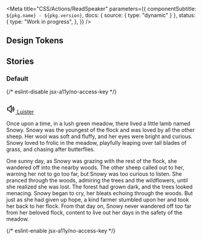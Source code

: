 

<Meta
  title="CSS/Actions/ReadSpeaker"
  parameters={{
    componentSubtitle: `${pkg.name} - ${pkg.version}`,
    docs: { source: { type: "dynamic" } },
    status: {
      type: "Work in progress",
    },
  }}
/>

<Description markdown={readme} />

## Design Tokens

<DesignTokenDocBlock categoryName="ReadSpeaker" viewType="table" />

## Stories

### Default

<Canvas>
  {/* eslint-disable jsx-a11y/no-access-key */}
  <Story name="Default">
    <div className="denhaag-readspeaker--icons">
      <svg width="24" height="25" viewBox="0 0 24 25" fill="none" xmlns="http://www.w3.org/2000/svg">
        <clipPath id="rs-forward">
          <path
            d="M5 8.26627C5 6.71168 6.69594 5.75146 8.02899 6.55129L15.0853 10.7851C16.38 11.5619 16.38 13.4383 15.0853 14.2151L8.02899 18.4489C6.69595 19.2487 5 18.2885 5 16.7339V8.26627ZM14.0563 12.5001L7 8.26627V16.7339L14.0563 12.5001Z"
            fill="black"
          />
          <path
            d="M18 6.50008C18.5523 6.50008 19 6.9478 19 7.50008V17.5001C19 18.0524 18.5523 18.5001 18 18.5001C17.4477 18.5001 17 18.0524 17 17.5001V7.50008C17 6.9478 17.4477 6.50008 18 6.50008Z"
            fill="black"
          />
        </clipPath>
        <clipPath id="rs-rewind">
          <path
            d="M19 8.26627C19 6.71168 17.3041 5.75146 15.971 6.55129L8.91466 10.7851C7.61998 11.5619 7.61998 13.4383 8.91466 14.2151L15.971 18.4489C17.3041 19.2487 19 18.2885 19 16.7339V8.26627ZM9.94365 12.5001L17 8.26627V16.7339L9.94365 12.5001Z"
            fill="black"
          />
          <path
            d="M6 6.50008C6.55228 6.50008 7 6.9478 7 7.50008V17.5001C7 18.0524 6.55228 18.5001 6 18.5001C5.44772 18.5001 5 18.0524 5 17.5001V7.50008C5 6.9478 5.44772 6.50008 6 6.50008Z"
            fill="black"
          />
        </clipPath>
        <clipPath id="rs-speed">
          <path
            fillRule="evenodd"
            clipRule="evenodd"
            d="M21.8922 17.3929C21.9533 17.968 22.4162 18.4383 22.9945 18.4383C23.5728 18.4383 24.0464 17.9679 23.996 17.3918C23.4614 11.2886 18.2949 6.5 12.0003 6.5C5.70575 6.5 0.539261 11.2886 0.00466842 17.3918C-0.0457905 17.9679 0.427834 18.4383 1.00611 18.4383C1.58439 18.4383 2.04729 17.968 2.1084 17.3929C2.63499 12.4377 6.86282 8.57623 12.0003 8.57623C17.1378 8.57623 21.3657 12.4377 21.8922 17.3929Z"
            fill="black"
          />
          <path
            d="M14.0479 16.4487C14.0479 17.5476 13.1494 18.4384 12.0411 18.4384C10.9327 18.4384 10.0342 17.5476 10.0342 16.4487C10.0342 15.3498 10.9327 14.459 12.0411 14.459C13.1494 14.459 14.0479 15.3498 14.0479 16.4487Z"
            fill="black"
          />
          <path
            fillRule="evenodd"
            clipRule="evenodd"
            d="M11.3046 18.0028C10.8246 17.7281 10.6924 17.0643 11.0092 16.5203L13.8775 11.5947C14.1944 11.0506 14.8403 10.8322 15.3202 11.107C15.8001 11.3817 15.9324 12.0455 15.6155 12.5895L12.7472 17.5151C12.4304 18.0592 11.7845 18.2775 11.3046 18.0028Z"
            fill="black"
          />
        </clipPath>
        <clipPath id="rs-help">
          <path
            d="M12 4C7.58172 4 4 7.58172 4 12C4 16.4183 7.58172 20 12 20C16.4183 20 20 16.4183 20 12C20 7.58172 16.4183 4 12 4ZM2 12C2 6.47715 6.47715 2 12 2C17.5228 2 22 6.47715 22 12C22 17.5228 17.5228 22 12 22C6.47715 22 2 17.5228 2 12Z"
            fill="currentColor"
          />
          <path
            d="M12 14C11.4477 14 11 13.5523 11 13V12C11 11.4477 11.4477 11 12 11C12.5523 11 13 11.4477 13 12V13C13 13.5523 12.5523 14 12 14Z"
            fill="currentColor"
          />
          <path
            d="M10.5 16.5C10.5 15.6716 11.1716 15 12 15C12.8284 15 13.5 15.6716 13.5 16.5C13.5 17.3284 12.8284 18 12 18C11.1716 18 10.5 17.3284 10.5 16.5Z"
            fill="currentColor"
          />
          <path
            d="M12.3899 7.81137C11.4329 7.7658 10.6304 8.3004 10.4864 9.1644C10.3956 9.70917 9.88037 10.0772 9.3356 9.9864C8.79083 9.8956 8.42281 9.38037 8.51361 8.8356C8.86961 6.69961 10.8171 5.73421 12.4851 5.81363C13.3395 5.85432 14.2176 6.16099 14.8937 6.79278C15.5866 7.44027 16 8.36777 16 9.5C16 10.7913 15.4919 11.7489 14.6172 12.3321C13.8141 12.8675 12.8295 13 12 13C11.4477 13 11 12.5523 11 12C11 11.4477 11.4477 11 12 11C12.6705 11 13.1859 10.8825 13.5078 10.668C13.7581 10.5011 14 10.2087 14 9.5C14 8.88224 13.7884 8.49723 13.5282 8.2541C13.2512 7.99526 12.848 7.83318 12.3899 7.81137Z"
            fill="currentColor"
          />
        </clipPath>
        <clipPath id="rs-close">
          <path
            d="M5.29289 5.29289C5.68342 4.90237 6.31658 4.90237 6.70711 5.29289L12 10.5858L17.2929 5.29289C17.6834 4.90237 18.3166 4.90237 18.7071 5.29289C19.0976 5.68342 19.0976 6.31658 18.7071 6.70711L13.4142 12L18.7071 17.2929C19.0976 17.6834 19.0976 18.3166 18.7071 18.7071C18.3166 19.0976 17.6834 19.0976 17.2929 18.7071L12 13.4142L6.70711 18.7071C6.31658 19.0976 5.68342 19.0976 5.29289 18.7071C4.90237 18.3166 4.90237 17.6834 5.29289 17.2929L10.5858 12L5.29289 6.70711C4.90237 6.31658 4.90237 5.68342 5.29289 5.29289Z"
            fill="#4B4B4B"
          />
        </clipPath>
        <clipPath id="rs-shift">
          <path
            d="M8.99985 20V12H5.41385C5.2161 11.9999 5.0228 11.9413 4.85839 11.8314C4.69398 11.7215 4.56584 11.5653 4.49017 11.3826C4.4145 11.1999 4.3947 10.9989 4.43327 10.8049C4.47183 10.611 4.56704 10.4328 4.70685 10.293L11.2928 3.70697C11.4804 3.5195 11.7347 3.41418 11.9998 3.41418C12.265 3.41418 12.5193 3.5195 12.7068 3.70697L19.2928 10.293C19.4327 10.4328 19.5279 10.611 19.5664 10.8049C19.605 10.9989 19.5852 11.1999 19.5095 11.3826C19.4339 11.5653 19.3057 11.7215 19.1413 11.8314C18.9769 11.9413 18.7836 11.9999 18.5858 12H14.9998V20C14.9998 20.2652 14.8945 20.5195 14.707 20.7071C14.5194 20.8946 14.2651 21 13.9998 21H9.99985C9.73463 21 9.48028 20.8946 9.29274 20.7071C9.10521 20.5195 8.99985 20.2652 8.99985 20Z"
            stroke="black"
            strokeWidth="2"
            strokeLinecap="round"
            strokeLinejoin="round"
          />
        </clipPath>
        <clipPath id="rs-option">
          <path
            d="M3 19V5C3 3.89543 3.89543 3 5 3H19C20.1046 3 21 3.89543 21 5V19C21 20.1046 20.1046 21 19 21H5C3.89543 21 3 20.1046 3 19Z"
            stroke="#FFF"
            strokeWidth="2"
          />
          <path d="M14 10H15.125H17" stroke="#FFF" strokeWidth="2" strokeLinecap="round" strokeLinejoin="round" />
          <path
            d="M17 14H14.9167H12L10.3333 10H7"
            stroke="black"
            strokeWidth="2"
            strokeLinecap="round"
            strokeLinejoin="round"
          />
        </clipPath>
        <clipPath id="rs-command">
          <path
            d="M7 9C6.60444 9 6.21776 8.8827 5.88886 8.66294C5.55996 8.44318 5.30362 8.13082 5.15224 7.76537C5.00087 7.39992 4.96126 6.99778 5.03843 6.60982C5.1156 6.22186 5.30608 5.86549 5.58579 5.58579C5.86549 5.30608 6.22186 5.1156 6.60982 5.03843C6.99778 4.96126 7.39992 5.00087 7.76537 5.15224C8.13082 5.30362 8.44318 5.55996 8.66294 5.88886C8.8827 6.21776 9 6.60444 9 7V17C9 17.3956 8.8827 17.7822 8.66294 18.1111C8.44318 18.44 8.13082 18.6964 7.76537 18.8478C7.39992 18.9991 6.99778 19.0387 6.60982 18.9616C6.22186 18.8844 5.86549 18.6939 5.58579 18.4142C5.30608 18.1345 5.1156 17.7781 5.03843 17.3902C4.96126 17.0022 5.00087 16.6001 5.15224 16.2346C5.30362 15.8692 5.55996 15.5568 5.88886 15.3371C6.21776 15.1173 6.60444 15 7 15H17C17.3956 15 17.7822 15.1173 18.1111 15.3371C18.44 15.5568 18.6964 15.8692 18.8478 16.2346C18.9991 16.6001 19.0387 17.0022 18.9616 17.3902C18.8844 17.7781 18.6939 18.1345 18.4142 18.4142C18.1345 18.6939 17.7781 18.8844 17.3902 18.9616C17.0022 19.0387 16.6001 18.9991 16.2346 18.8478C15.8692 18.6964 15.5568 18.44 15.3371 18.1111C15.1173 17.7822 15 17.3956 15 17V7C15 6.60444 15.1173 6.21776 15.3371 5.88886C15.5568 5.55996 15.8692 5.30362 16.2346 5.15224C16.6001 5.00087 17.0022 4.96126 17.3902 5.03843C17.7781 5.1156 18.1345 5.30608 18.4142 5.58579C18.6939 5.86549 18.8844 6.22186 18.9616 6.60982C19.0387 6.99778 18.9991 7.39992 18.8478 7.76537C18.6964 8.13082 18.44 8.44318 18.1111 8.66294C17.7822 8.8827 17.3956 9 17 9H7Z"
            strokeWidth="1"
            strokeLinecap="round"
            strokeLinejoin="round"
          />
        </clipPath>
        <clipPath id="rs-control">
          <path
            d="M3 5C3 4.46957 3.21071 3.96086 3.58579 3.58579C3.96086 3.21071 4.46957 3 5 3H19C19.5304 3 20.0391 3.21071 20.4142 3.58579C20.7893 3.96086 21 4.46957 21 5V19C21 19.5304 20.7893 20.0391 20.4142 20.4142C20.0391 20.7893 19.5304 21 19 21H5C4.46957 21 3.96086 20.7893 3.58579 20.4142C3.21071 20.0391 3 19.5304 3 19V5Z"
            stroke="#FFF"
            strokeWidth="2"
            strokeLinecap="round"
            strokeLinejoin="round"
          />
          <path d="M9 13L12 10L15 13" stroke="#FFF" strokeWidth="2" strokeLinecap="round" strokeLinejoin="round" />
        </clipPath>
        <clipPath id="rs-checkmark">
          <path
            d="M12.7763 1.5019C13.0514 1.74651 13.0762 2.16789 12.8316 2.44308L5.7205 10.4431C5.59399 10.5854 5.41265 10.6668 5.22223 10.6668C5.0318 10.6668 4.85047 10.5854 4.72396 10.4431L1.1684 6.44308C0.923789 6.16789 0.948576 5.74651 1.22376 5.5019C1.49895 5.25728 1.92033 5.28207 2.16495 5.55726L5.22223 8.9967L11.8351 1.55726C12.0797 1.28207 12.5011 1.25729 12.7763 1.5019Z"
            fill="white"
          />
          <path
            d="M12.7763 1.5019C13.0514 1.74651 13.0762 2.16789 12.8316 2.44308L5.7205 10.4431C5.59399 10.5854 5.41265 10.6668 5.22223 10.6668C5.0318 10.6668 4.85047 10.5854 4.72396 10.4431L1.1684 6.44308C0.923789 6.16789 0.948576 5.74651 1.22376 5.5019C1.49895 5.25728 1.92033 5.28207 2.16495 5.55726L5.22223 8.9967L11.8351 1.55726C12.0797 1.28207 12.5011 1.25729 12.7763 1.5019Z"
            stroke="white"
            strokeLinecap="round"
            strokeLinejoin="round"
          />
        </clipPath>
        <clipPath id="rs-font-minus">
          <path
            d="M4 19V8.5C4 7.57174 4.36875 6.6815 5.02513 6.02513C5.6815 5.36875 6.57174 5 7.5 5C8.42826 5 9.3185 5.36875 9.97487 6.02513C10.6313 6.6815 11 7.57174 11 8.5V19"
            stroke="black"
            strokeWidth="2"
            strokeLinecap="round"
            strokeLinejoin="round"
          />
          <path d="M4 13H11" stroke="black" strokeWidth="2" strokeLinecap="round" strokeLinejoin="round" />
          <path d="M21 12H15" stroke="black" strokeWidth="2" strokeLinecap="round" strokeLinejoin="round" />
        </clipPath>
        <clipPath id="rs-font-plus">
          <path
            d="M4 19V8.5C4 7.57174 4.36875 6.6815 5.02513 6.02513C5.6815 5.36875 6.57174 5 7.5 5C8.42826 5 9.3185 5.36875 9.97487 6.02513C10.6313 6.6815 11 7.57174 11 8.5V19"
            stroke="black"
            strokeWidth="2"
            strokeLinecap="round"
            strokeLinejoin="round"
          />
          <path d="M4 13H11" stroke="black" strokeWidth="2" strokeLinecap="round" strokeLinejoin="round" />
          <path d="M18 9V15" stroke="black" strokeWidth="2" strokeLinecap="round" strokeLinejoin="round" />
          <path d="M21 12H15" stroke="black" strokeWidth="2" strokeLinecap="round" strokeLinejoin="round" />
        </clipPath>
        <clipPath id="rs-font-settings">
          <g clipPath="url(#clip0_29975_157549)">
            <path
              d="M4 19V8.5C4 7.57174 4.36875 6.6815 5.02513 6.02513C5.6815 5.36875 6.57174 5 7.5 5C8.42826 5 9.3185 5.36875 9.97487 6.02513C10.6313 6.6815 11 7.57174 11 8.5V19"
              stroke="black"
              strokeWidth="2"
              strokeLinecap="round"
              strokeLinejoin="round"
            />
            <path d="M4 13H11" stroke="black" strokeWidth="2" strokeLinecap="round" strokeLinejoin="round" />
            <path
              d="M16 14C16 14.5304 16.2107 15.0391 16.5858 15.4142C16.9609 15.7893 17.4696 16 18 16C18.5304 16 19.0391 15.7893 19.4142 15.4142C19.7893 15.0391 20 14.5304 20 14C20 13.4696 19.7893 12.9609 19.4142 12.5858C19.0391 12.2107 18.5304 12 18 12C17.4696 12 16.9609 12.2107 16.5858 12.5858C16.2107 12.9609 16 13.4696 16 14Z"
              stroke="black"
              strokeWidth="2"
              strokeLinecap="round"
              strokeLinejoin="round"
            />
            <path d="M18 10.5V12" stroke="black" strokeWidth="2" strokeLinecap="round" strokeLinejoin="round" />
            <path d="M18 16V17.5" stroke="black" strokeWidth="2" strokeLinecap="round" strokeLinejoin="round" />
            <path
              d="M21.0324 12.25L19.7334 13"
              stroke="black"
              strokeWidth="2"
              strokeLinecap="round"
              strokeLinejoin="round"
            />
            <path
              d="M16.2697 15L14.9697 15.75"
              stroke="black"
              strokeWidth="2"
              strokeLinecap="round"
              strokeLinejoin="round"
            />
            <path
              d="M14.9697 12.25L16.2697 13"
              stroke="black"
              strokeWidth="2"
              strokeLinecap="round"
              strokeLinejoin="round"
            />
            <path
              d="M19.7334 15L21.0334 15.75"
              stroke="black"
              strokeWidth="2"
              strokeLinecap="round"
              strokeLinejoin="round"
            />
          </g>
          <defs>
            <clipPath id="clip0_29975_157549">
              <rect width="24" height="24" fill="white" />
            </clipPath>
          </defs>
        </clipPath>
        <clipPath id="rs-settings">
          <path
            d="M12 4C11.4477 4 11 4.44772 11 5C11 6.69226 8.95399 7.53974 7.75738 6.34314C7.36686 5.95261 6.73369 5.95261 6.34317 6.34314C5.95265 6.73366 5.95265 7.36683 6.34317 7.75735C7.53982 8.954 6.69223 11 5 11C4.44772 11 4 11.4477 4 12C4 12.5523 4.44772 13 5 13C6.69236 13 7.53964 15.0461 6.34311 16.2426C5.95258 16.6332 5.95258 17.2663 6.34311 17.6569C6.73363 18.0474 7.36679 18.0474 7.75732 17.6569C8.9539 16.4603 11 17.3077 11 19C11 19.5523 11.4477 20 12 20C12.5523 20 13 19.5523 13 19C13 17.3077 15.046 16.4602 16.2427 17.6568C16.6332 18.0474 17.2664 18.0474 17.6569 17.6568C18.0474 17.2663 18.0474 16.6332 17.6569 16.2426C16.4603 15.0461 17.3077 13 19 13C19.5523 13 20 12.5523 20 12C20 11.4477 19.5523 11 19 11C17.3078 11 16.4601 8.95405 17.6568 7.75737C18.0473 7.36684 18.0473 6.73368 17.6568 6.34315C17.2663 5.95263 16.6331 5.95263 16.2426 6.34315C15.046 7.53979 13 6.69219 13 5C13 4.44772 12.5523 4 12 4ZM9.00816 4.77703C9.12224 3.2243 10.4181 2 12 2C13.5819 2 14.8778 3.2243 14.9918 4.77703C16.1704 3.75977 17.9525 3.8104 19.071 4.92894C20.1896 6.04748 20.2402 7.82955 19.2229 9.00816C20.7757 9.12221 22 10.4181 22 12C22 13.5819 20.7757 14.8778 19.223 14.9918C20.2403 16.1704 20.1896 17.9525 19.0711 19.0711C17.9525 20.1896 16.1705 20.2402 14.9918 19.2229C14.8778 20.7757 13.5819 22 12 22C10.4181 22 9.12221 20.7757 9.00816 19.2229C7.82955 20.2402 6.04745 20.1896 4.92889 19.0711C3.81034 17.9525 3.75972 16.1704 4.77702 14.9918C3.2243 14.8778 2 13.5819 2 12C2 10.4181 3.22433 9.12221 4.77709 9.00816C3.75978 7.82955 3.81041 6.04747 4.92896 4.92892C6.0475 3.81038 7.82955 3.75975 9.00816 4.77703Z"
            fill="currentColor"
          />
          <path
            d="M12 10C11.4696 10 10.9609 10.2107 10.5858 10.5858C10.2107 10.9609 10 11.4696 10 12C10 12.5304 10.2107 13.0391 10.5858 13.4142C10.9609 13.7893 11.4696 14 12 14C12.5304 14 13.0391 13.7893 13.4142 13.4142C13.7893 13.0391 14 12.5304 14 12C14 11.4696 13.7893 10.9609 13.4142 10.5858C13.0391 10.2107 12.5304 10 12 10ZM9.17157 9.17157C9.92172 8.42143 10.9391 8 12 8C13.0609 8 14.0783 8.42143 14.8284 9.17157C15.5786 9.92172 16 10.9391 16 12C16 13.0609 15.5786 14.0783 14.8284 14.8284C14.0783 15.5786 13.0609 16 12 16C10.9391 16 9.92172 15.5786 9.17157 14.8284C8.42143 14.0783 8 13.0609 8 12C8 10.9391 8.42143 9.92172 9.17157 9.17157Z"
            fill="currentColor"
          />
        </clipPath>
        <clipPath id="rs-download">
          <path
            d="M21 15V19C21 19.5304 20.7893 20.0391 20.4142 20.4142C20.0391 20.7893 19.5304 21 19 21H5C4.46957 21 3.96086 20.7893 3.58579 20.4142C3.21071 20.0391 3 19.5304 3 19V15"
            stroke="currentColor"
            strokeWidth="2"
            strokeLinecap="round"
            strokeLinejoin="round"
          />
          <path
            d="M7 10L12 15L17 10"
            stroke="currentColor"
            strokeWidth="2"
            strokeLinecap="round"
            strokeLinejoin="round"
          />
          <path d="M12 15V3" stroke="currentColor" strokeWidth="2" strokeLinecap="round" strokeLinejoin="round" />
        </clipPath>
      </svg>
    </div>
    <div id="denhaag-readspeaker" className="denhaag-readspeaker rsbtn rs_preserve">
      <a
        rel="nofollow"
        className="rsbtn_play"
        accessKey="L"
        title="Listen to this page using ReadSpeaker"
        href="https://app-eu.readspeaker.com/cgi-bin/rsent?customerid=13613&amp;lang=nl_nl&amp;stattype=demo-site&amp;readclass=denhaag-content&amp;voice=Sophie&amp;url="
      >
        <span className="rsbtn_left rsimg rspart">
          <span className="rsbtn_text">
            <svg
              className="denhaag-icon"
              aria-hidden="true"
              width="24"
              height="25"
              viewBox="0 0 24 25"
              fill="none"
              xmlns="http://www.w3.org/2000/svg"
            >
              <path
                d="M13.4179 2.5915C13.7727 2.75469 14 3.10948 14 3.50001V21.5C14 21.8905 13.7727 22.2453 13.4179 22.4085C13.0631 22.5717 12.6457 22.5134 12.3492 22.2593L5.63008 16.5H3C2.44772 16.5 2 16.0523 2 15.5V9.50001C2 8.94773 2.44772 8.50001 3 8.50001H5.63008L12.3492 2.74076C12.6457 2.4866 13.0631 2.42832 13.4179 2.5915ZM12 5.67423L6.65079 10.2593C6.46955 10.4146 6.23871 10.5 6 10.5H4V14.5H6C6.23871 14.5 6.46955 14.5854 6.65079 14.7408L12 19.3258V5.67423ZM17.2929 5.79291C17.6834 5.40238 18.3166 5.40238 18.7071 5.79291L18.7078 5.79362L18.7086 5.79438L18.7102 5.79605L18.7141 5.79996L18.724 5.81008C18.7315 5.81784 18.7409 5.82765 18.752 5.83951C18.7742 5.86322 18.8034 5.89513 18.8385 5.93526C18.9087 6.01549 19.0028 6.12871 19.1125 6.27501C19.3318 6.56748 19.6147 6.99329 19.8944 7.5528C20.4556 8.67509 21 10.3273 21 12.5C21 14.6728 20.4556 16.3249 19.8944 17.4472C19.6147 18.0067 19.3318 18.4326 19.1125 18.725C19.0028 18.8713 18.9087 18.9845 18.8385 19.0648C18.8034 19.1049 18.7742 19.1368 18.752 19.1605C18.7409 19.1724 18.7315 19.1822 18.724 19.19L18.7141 19.2001L18.7102 19.204L18.7086 19.2056L18.7078 19.2064L18.7071 19.2071C18.3166 19.5976 17.6834 19.5976 17.2929 19.2071C16.904 18.8183 16.9024 18.1889 17.2879 17.7979L17.2929 17.7926C17.3 17.7851 17.3138 17.7701 17.3334 17.7478C17.3725 17.703 17.4347 17.6287 17.5125 17.525C17.6682 17.3175 17.8853 16.9933 18.1056 16.5528C18.5444 15.6751 19 14.3272 19 12.5C19 10.6728 18.5444 9.32494 18.1056 8.44723C17.8853 8.00674 17.6682 7.68255 17.5125 7.47501C17.4347 7.37131 17.3725 7.29704 17.3334 7.25227C17.3138 7.22989 17.3 7.21493 17.2929 7.20739L17.2879 7.20208C16.9024 6.81117 16.904 6.18176 17.2929 5.79291ZM15.2929 8.79291C15.6834 8.40238 16.3166 8.40238 16.7071 8.79291L16.7085 8.79434L16.7101 8.79587L16.7134 8.79923L16.7211 8.80715L16.7408 8.82779C16.7557 8.84369 16.7741 8.86388 16.7955 8.88838C16.8384 8.93736 16.8934 9.00371 16.9563 9.08751C17.0818 9.25498 17.2397 9.49329 17.3944 9.8028C17.7056 10.4251 18 11.3272 18 12.5C18 13.6728 17.7056 14.5749 17.3944 15.1972C17.2397 15.5067 17.0818 15.7451 16.9563 15.9125C16.8934 15.9963 16.8384 16.0627 16.7955 16.1116C16.7741 16.1361 16.7557 16.1563 16.7408 16.1722L16.7211 16.1929L16.7134 16.2008L16.7101 16.2042L16.7085 16.2057L16.7078 16.2064C16.3173 16.5969 15.6834 16.5976 15.2929 16.2071C14.9057 15.82 14.9024 15.1943 15.2829 14.803C15.2843 14.8015 15.2868 14.7987 15.2904 14.7946C15.3022 14.7811 15.3253 14.7537 15.3562 14.7125C15.4182 14.63 15.5103 14.4933 15.6056 14.3028C15.7944 13.9251 16 13.3272 16 12.5C16 11.6728 15.7944 11.0749 15.6056 10.6972C15.5103 10.5067 15.4182 10.3701 15.3562 10.2875C15.3253 10.2463 15.3022 10.2189 15.2904 10.2054C15.2868 10.2013 15.2843 10.1985 15.2829 10.197C14.9024 9.80574 14.9057 9.18008 15.2929 8.79291Z"
                fill="currentColor"
              />
            </svg>
            <span>Luister</span>
          </span>
        </span>
        <span className="rsbtn_right rsimg rsplay rspart"></span>
      </a>
    </div>
    <div className="denhaag-content">
      <p className="utrecht-paragraph">
        Once upon a time, in a lush green meadow, there lived a little lamb named Snowy. Snowy was the youngest of the
        flock and was loved by all the other sheep. Her wool was soft and fluffy, and her eyes were bright and curious.
        Snowy loved to frolic in the meadow, playfully leaping over tall blades of grass, and chasing after butterflies.
      </p>
      <p className="utrecht-paragraph">
        One sunny day, as Snowy was grazing with the rest of the flock, she wandered off into the nearby woods. The
        other sheep called out to her, warning her not to go too far, but Snowy was too curious to listen. She pranced
        through the woods, admiring the trees and the wildflowers, until she realized she was lost. The forest had grown
        dark, and the trees looked menacing. Snowy began to cry, her bleats echoing through the woods. But just as she
        had given up hope, a kind farmer stumbled upon her and took her back to her flock. From that day on, Snowy never
        wandered off too far from her beloved flock, content to live out her days in the safety of the meadow.
      </p>
    </div>
  </Story>
  {/* eslint-enable jsx-a11y/no-access-key */}
</Canvas>
